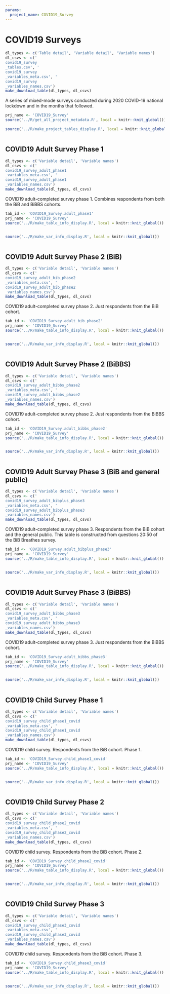 ```yaml
---
params:
  project_name: COVID19_Survey
---
```






# COVID19 Surveys {#covid19_survey}


```r
dl_types <- c('Table detail', 'Variable detail', 'Variable names')
dl_csvs <- c('
covid19_survey
_tables.csv', '
covid19_survey
_variables_meta.csv', '
covid19_survey
_variables_names.csv')
make_download_table(dl_types, dl_csvs)
```



A series of mixed-mode surveys conducted during 2020 COVID-19 national lockdown and in the months that followed.



```r
prj_name <- 'COVID19_Survey'
source('../R/get_all_project_metadata.R', local = knitr::knit_global())
```



```r
source('../R/make_project_tables_display.R', local = knitr::knit_global())
```



```r

```





## COVID19 Adult  Survey Phase 1 {#covid19_survey_adult_phase1}


```r
dl_types <- c('Variable detail', 'Variable names')
dl_csvs <- c('
covid19_survey_adult_phase1
_variables_meta.csv', '
covid19_survey_adult_phase1
_variables_names.csv')
make_download_table(dl_types, dl_csvs)
```



COVID19 adult-completed survey phase 1. Combines respondents from both the BiB and BiBBS cohorts.



```r
tab_id <- 'COVID19_Survey.adult_phase1'
prj_name <- 'COVID19_Survey'
source('../R/make_table_info_display.R', local = knitr::knit_global())
```



```r

```



```r
source('../R/make_var_info_display.R', local = knitr::knit_global())
```



```r

```





## COVID19 Adult Survey Phase 2 (BiB) {#covid19_survey_adult_bib_phase2}


```r
dl_types <- c('Variable detail', 'Variable names')
dl_csvs <- c('
covid19_survey_adult_bib_phase2
_variables_meta.csv', '
covid19_survey_adult_bib_phase2
_variables_names.csv')
make_download_table(dl_types, dl_csvs)
```



COVID19 adult-completed survey phase 2. Just respondents from the BiB cohort.



```r
tab_id <- 'COVID19_Survey.adult_bib_phase2'
prj_name <- 'COVID19_Survey'
source('../R/make_table_info_display.R', local = knitr::knit_global())
```



```r

```



```r
source('../R/make_var_info_display.R', local = knitr::knit_global())
```



```r

```





## COVID19 Adult Survey Phase 2 (BiBBS) {#covid19_survey_adult_bibbs_phase2}


```r
dl_types <- c('Variable detail', 'Variable names')
dl_csvs <- c('
covid19_survey_adult_bibbs_phase2
_variables_meta.csv', '
covid19_survey_adult_bibbs_phase2
_variables_names.csv')
make_download_table(dl_types, dl_csvs)
```



COVID19 adult-completed survey phase 2. Just respondents from the BiBBS cohort.



```r
tab_id <- 'COVID19_Survey.adult_bibbs_phase2'
prj_name <- 'COVID19_Survey'
source('../R/make_table_info_display.R', local = knitr::knit_global())
```



```r

```



```r
source('../R/make_var_info_display.R', local = knitr::knit_global())
```



```r

```





## COVID19 Adult Survey Phase 3 (BiB and general public) {#covid19_survey_adult_bibplus_phase3}


```r
dl_types <- c('Variable detail', 'Variable names')
dl_csvs <- c('
covid19_survey_adult_bibplus_phase3
_variables_meta.csv', '
covid19_survey_adult_bibplus_phase3
_variables_names.csv')
make_download_table(dl_types, dl_csvs)
```



COVID19 adult-completed survey phase 3. Respondents from the BiB cohort and the general public. This table is constructed from questions 20:50 of the BiB Breathes survey.



```r
tab_id <- 'COVID19_Survey.adult_bibplus_phase3'
prj_name <- 'COVID19_Survey'
source('../R/make_table_info_display.R', local = knitr::knit_global())
```



```r

```



```r
source('../R/make_var_info_display.R', local = knitr::knit_global())
```



```r

```





## COVID19 Adult Survey Phase 3 (BiBBS) {#covid19_survey_adult_bibbs_phase3}


```r
dl_types <- c('Variable detail', 'Variable names')
dl_csvs <- c('
covid19_survey_adult_bibbs_phase3
_variables_meta.csv', '
covid19_survey_adult_bibbs_phase3
_variables_names.csv')
make_download_table(dl_types, dl_csvs)
```



COVID19 adult-completed survey phase 3. Just respondents from the BiBBS cohort.



```r
tab_id <- 'COVID19_Survey.adult_bibbs_phase3'
prj_name <- 'COVID19_Survey'
source('../R/make_table_info_display.R', local = knitr::knit_global())
```



```r

```



```r
source('../R/make_var_info_display.R', local = knitr::knit_global())
```



```r

```





## COVID19 Child Survey Phase 1 {#covid19_survey_child_phase1_covid}


```r
dl_types <- c('Variable detail', 'Variable names')
dl_csvs <- c('
covid19_survey_child_phase1_covid
_variables_meta.csv', '
covid19_survey_child_phase1_covid
_variables_names.csv')
make_download_table(dl_types, dl_csvs)
```



COVID19 child survey. Respondents from the BiB cohort. Phase 1.



```r
tab_id <- 'COVID19_Survey.child_phase1_covid'
prj_name <- 'COVID19_Survey'
source('../R/make_table_info_display.R', local = knitr::knit_global())
```



```r

```



```r
source('../R/make_var_info_display.R', local = knitr::knit_global())
```



```r

```





## COVID19 Child Survey Phase 2 {#covid19_survey_child_phase2_covid}


```r
dl_types <- c('Variable detail', 'Variable names')
dl_csvs <- c('
covid19_survey_child_phase2_covid
_variables_meta.csv', '
covid19_survey_child_phase2_covid
_variables_names.csv')
make_download_table(dl_types, dl_csvs)
```



COVID19 child survey. Respondents from the BiB cohort. Phase 2.



```r
tab_id <- 'COVID19_Survey.child_phase2_covid'
prj_name <- 'COVID19_Survey'
source('../R/make_table_info_display.R', local = knitr::knit_global())
```



```r

```



```r
source('../R/make_var_info_display.R', local = knitr::knit_global())
```



```r

```





## COVID19 Child Survey Phase 3 {#covid19_survey_child_phase3_covid}


```r
dl_types <- c('Variable detail', 'Variable names')
dl_csvs <- c('
covid19_survey_child_phase3_covid
_variables_meta.csv', '
covid19_survey_child_phase3_covid
_variables_names.csv')
make_download_table(dl_types, dl_csvs)
```



COVID19 child survey. Respondents from the BiB cohort. Phase 3.



```r
tab_id <- 'COVID19_Survey.child_phase3_covid'
prj_name <- 'COVID19_Survey'
source('../R/make_table_info_display.R', local = knitr::knit_global())
```



```r

```



```r
source('../R/make_var_info_display.R', local = knitr::knit_global())
```



```r

```




